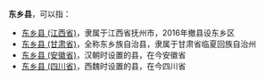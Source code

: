 '''东乡县'''，可以指：
* [[东乡区|东乡县 (江西省)]]，隶属于江西省抚州市，2016年撤县设东乡区
* [[东乡族自治县|东乡县 (甘肃省)]]，全称东乡族自治县，隶属于甘肃省临夏回族自治州
* [[东乡县_(安徽省)|东乡县 (安徽省)]]，汉朝时设置的县，在今安徽省
* [[东乡县_(四川省)|东乡县 (四川省)]]，西魏时设置的县，在今四川省
{{Disambiguation|Cat=三字中国县名消歧义}}